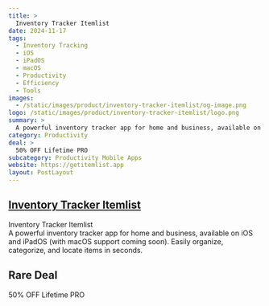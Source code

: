 ```yaml
---
title: >
  Inventory Tracker Itemlist
date: 2024-11-17
tags:
  - Inventory Tracking
  - iOS
  - iPadOS
  - macOS
  - Productivity
  - Efficiency
  - Tools
images:
  - /static/images/product/inventory-tracker-itemlist/og-image.png
logo: /static/images/product/inventory-tracker-itemlist/logo.png
summary: >
  A powerful inventory tracker app for home and business, available on iOS and iPadOS (with macOS support coming soon). Easily organize, categorize, and locate items in seconds.
category: Productivity
deal: >
  50% OFF Lifetime PRO
subcategory: Productivity Mobile Apps
website: https://getitemlist.app
layout: PostLayout
---
```


## [Inventory Tracker Itemlist](https://getitemlist.app)

Inventory Tracker Itemlist <br/>
A powerful inventory tracker app for home and business, available on iOS and iPadOS (with macOS support coming soon). Easily organize, categorize, and locate items in seconds.

## Rare Deal

50% OFF Lifetime PRO
